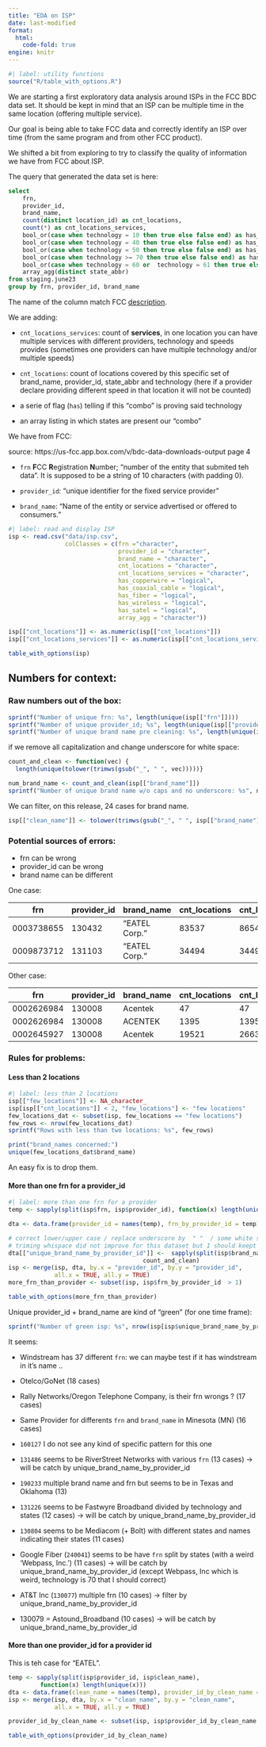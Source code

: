 ```yaml
---
title: "EDA on ISP"
date: last-modified
format: 
  html:
    code-fold: true
engine: knitr
---
```


```r
#| label: utility functions
source("R/table_with_options.R")
```

We are starting a first exploratory data analysis around ISPs in the FCC BDC data set. It should be kept in mind that an ISP can be multiple time in the same location (offering multiple service).

Our goal is being able to take FCC data and correctly identify an ISP over time (from the same program and from other FCC product).

We shifted a bit from exploring to try to classify the quality of information we have from FCC about ISP.

The query that generated the data set is here: 

```SQL
select 
    frn,
    provider_id,
    brand_name,
    count(distinct location_id) as cnt_locations,
    count(*) as cnt_locations_services,
    bool_or(case when technology = 10 then true else false end) as has_copperwire,
    bool_or(case when technology = 40 then true else false end) as has_coaxial_cable,
    bool_or(case when technology = 50 then true else false end) as has_fiber,	
    bool_or(case when technology >= 70 then true else false end) as has_wireless,
    bool_or(case when technology = 60 or  technology = 61 then true else false end) as has_satel,
    array_agg(distinct state_abbr)
from staging.june23
group by frn, provider_id, brand_name
```

The name of the column match FCC [description](https://us-fcc.app.box.com/v/bdc-data-downloads-output). 

We are adding: 

-  `cnt_locations_services`: count of **services**, in one location you can have multiple services with different providers, technology and speeds provides (sometimes one providers can have multiple technology and/or multiple speeds) 

- `cnt_locations`: count of locations covered by this specific set of brand_name, provider_id, state_abbr and technology (here if a provider declare providing different speed in that location it will not be counted) 

- a serie of flag (`has`) telling if this "combo" is proving said technology

- an array listing in which states are present our "combo"

We have from FCC: 

:::{.aside}
source: https://us-fcc.app.box.com/v/bdc-data-downloads-output page 4
:::

- `frn` **F**CC **R**egistration **N**umber; "number of the entity that submited teh data". It is supposed to be a string of 10 characters (with padding 0). 

- `provider_id`: "unique identifier for the fixed service provider"

- `brand_name`: "Name of the entity or service advertised or offered to consumers."

```r
#| label: read and display ISP  
isp <- read.csv("data/isp.csv",
                colClasses = c(frn ="character",
                               provider_id = "character",
                               brand_name = "character",
                               cnt_locations = "character",
                               cnt_locations_services = "character",
                               has_copperwire = "logical",
                               has_coaxial_cable = "logical",
                               has_fiber = "logical",
                               has_wireless = "logical",
                               has_satel = "logical",
                               array_agg = "character"))

isp[["cnt_locations"]] <- as.numeric(isp[["cnt_locations"]])                               
isp[["cnt_locations_services"]] <- as.numeric(isp[["cnt_locations_services"]])  

table_with_options(isp)
``` 

## Numbers for context: 

### Raw numbers out of the box:

```r
sprintf("Number of unique frn: %s", length(unique(isp[["frn"]])))
sprintf("Number of unique provider_id; %s", length(unique(isp[["provider_id"]])))
sprintf("Number of unique brand name pre cleaning: %s", length(unique(isp[["brand_name"]])))
```

if we remove all capitalization and change underscore for white space:

```r
count_and_clean <- function(vec) {
  length(unique(tolower(trimws(gsub("_", " ", vec)))))} 

num_brand_name <- count_and_clean(isp[["brand_name"]])
sprintf("Number of unique brand name w/o caps and no underscore: %s", num_brand_name)
```

We can filter, on this release, 24 cases for brand name.

```r
isp[["clean_name"]] <- tolower(trimws(gsub("_", " ", isp[["brand_name"]]))) 
```

### Potential sources of errors:

- frn can be wrong  
- provider_id can be wrong 
- brand name can be different 

One case: 

| frn | provider_id| brand_name| cnt_locations | cnt_locations_services | has_copperwire | has_coaxial_cable | has_fiber | has_wireless | has_satel | array_agg | 
|---- | ---- | --- | --- | --- | ---- | ----| --- | --- | ----| ----| ---- | --- | 
|0003738655	| 130432 	| "EATEL Corp." |	83537	| 86548 |	true	| true |	true |	false	| false |	{LA} |
| 0009873712	| 131103 	| "EATEL Corp."	| 34494	| 34497	| false	| true | true |	false	| false |	{LA} |

Other case: 

| frn | provider_id| brand_name| cnt_locations | cnt_locations_services | has_copperwire | has_coaxial_cable | has_fiber | has_wireless | has_satel | array_agg | 
|---- | ---- | --- | --- | --- | ---- | ----| --- | --- | ----| ----| ---- | --- | 
| 0002626984 |130008 | 	Acentek |	47 |	47	| true|	false |	true |	false |	false |	{MN} |
| 0002626984 |	130008 |  ACENTEK	| 1395 |	1395	| true |	false	| false	| false |	false |	{MN} |
| 0002645927 |	130008 |	Acentek	| 19521	| 26636 | true	|false	|true|	true |	false | 	{IA,MN} |


### Rules for problems: 

#### Less than 2 locations

```r
#| label: less than 2 locations
isp[["few_locations"]] <- NA_character_
isp[isp[["cnt_locations"]] < 2, "few_locations"] <- "few locations"
few_locations_dat <- subset(isp, few_locations == "few locations")
few_rows <- nrow(few_locations_dat)
sprintf("Rows with less than two locations: %s", few_rows)

print("brand_names concerned:")
unique(few_locations_dat$brand_name)
```

An easy fix is to drop them.

#### More than one frn for a provider_id

```r
#| label: more than one frn for a provider
temp <- sapply(split(isp$frn, isp$provider_id), function(x) length(unique(x)))

dta <- data.frame(provider_id = names(temp), frn_by_provider_id = temp)

# correct lower/upper case / replace underscore by  " "  / some white space on both side 
# triming whispace did not improve for this dataset but I should keept doing it
dta[["unique_brand_name_by_provider_id"]] <-  sapply(split(isp$brand_name, isp$provider_id),
                                      count_and_clean)
isp <- merge(isp, dta, by.x = "provider_id", by.y = "provider_id",
             all.x = TRUE, all.y = TRUE)
more_frn_than_provider <- subset(isp, isp$frn_by_provider_id  > 1)

table_with_options(more_frn_than_provider)
```

Unique provider_id + brand_name are kind of "green" (for one time frame):

```r
sprintf("Number of green isp: %s", nrow(isp[isp$unique_brand_name_by_provider_id == 1,]))
```

It seems:

- Windstream has 37 different `frn`:  we can maybe test if it has windstream in it's name ..

- Otelco/GoNet (18 cases)

- Rally Networks/Oregon Telephone Company, is their frn wrongs ? (17 cases)

- Same Provider for differents `frn` and  `brand_name` in Minesota (MN) (16 cases)

- `160127` I do not see any kind of specific pattern for this one

- `131486` seems to be RiverStreet Networks with various `frn` (13 cases) -> will be catch by unique_brand_name_by_provider_id

- `190233` multiple brand name and frn but seems to be in Texas and  Oklahoma (13)

- `131226` seems to be Fastwyre Broadband divided by technology and states (12 cases) -> will be catch by unique_brand_name_by_provider_id 

- `130804` seems to be Mediacom (+ Bolt) with different states and names indicating their states (11 cases) 

- Google Fiber (`240041`) seems to be have `frn` split by states (with a weird 'Webpass, Inc.') (11 cases) -> will be catch by unique_brand_name_by_provider_id (except Webpass, Inc which is weird, technology is 70 that I should correct) 

- AT&T Inc (`130077`) multiple frn (10 cases) -> filter by unique_brand_name_by_provider_id 

- 130079  = Astound_Broadband (10 cases) -> will be catch by unique_brand_name_by_provider_id 


#### More than one provider_id for a provider id

This is teh case for "EATEL".

```r
temp <- sapply(split(isp$provider_id, isp$clean_name),
         function(x) length(unique(x)))
dta <- data.frame(clean_name = names(temp), provider_id_by_clean_name = temp)
isp <- merge(isp, dta, by.x = "clean_name", by.y = "clean_name",
             all.x = TRUE, all.y = TRUE)

provider_id_by_clean_name <- subset(isp, isp$provider_id_by_clean_name  > 1)

table_with_options(provider_id_by_clean_name)
```
